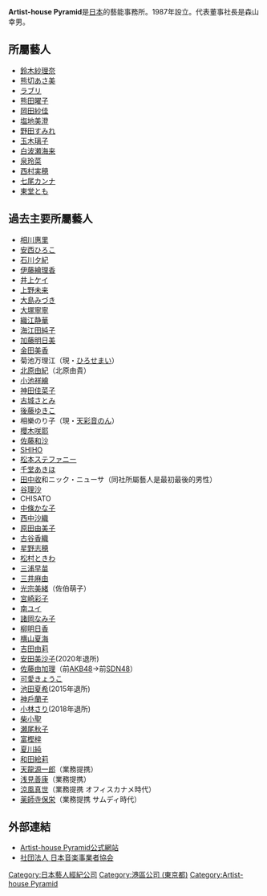 {{Infobox Company 
| company_name    = Artist-house Pyramid<br/><small>{{lang|ja|アーティストハウス・ピラミッド}}</small>
| company_name_en = Artist-house Pyramid inc.
| company_logo = 
| company_type = [[上市公司|上市公司]]
| market_information = 
| foundation   = 1987年12月1日
| location     = [[日本|日本]]<br/>[[港區_(東京都)|港區]][[西麻布|西麻布]]3丁目24-22<br/>西麻布9階廣場
| zip_code     = 〒106-0031
| telephone_no = 
| key_people   = 代表董事：森山幸男
| industry = 服務行業
| products = 藝人管理
| capital  = 
| revenue  = 
| operating_income  = 
| net_income        = 
| num_employees     = 15名
| accounting_period = 
| parent = 
| subsid =
| homepage = http://pyramid.jap.co.jp/
| footnotes = 
}}
{{japanese|japanese=アーティストハウス・ピラミッド|kana=|romaji=Artist-house Pyramid}}
'''Artist-house Pyramid'''是[[日本|日本]]的藝能事務所。1987年設立。代表董事社長是森山幸男。

== 所屬藝人 ==
* [[鈴木紗理奈|鈴木紗理奈]]
* [[熊切あさ美|熊切あさ美]]
* [[ラブリ|ラブリ]]
* [[熊田曜子|熊田曜子]]
* [[岡田紗佳|岡田紗佳]]
* [[塩地美澄|塩地美澄]]
* [[野田すみれ|野田すみれ]]
* [[玉木璃子|玉木璃子]]
* [[白波瀬海来|白波瀬海来]]
* [[泉玲菜|泉玲菜]]
* [[西村実穂|西村実穂]]
* [[七尾カンナ|七尾カンナ]]
* [[東堂とも|東堂とも]]

== 過去主要所屬藝人 ==
* [[相川惠里|相川惠里]]
* [[安西ひろこ|安西ひろこ]]
* [[石川夕紀|石川夕紀]]
* [[伊藤繪理香|伊藤繪理香]]
* [[井上ケイ|井上ケイ]]
* [[上野未来|上野未来]]
* [[大島みづき|大島みづき]]
* [[大塚寧寧|大塚寧寧]]
* [[織江静華|織江静華]]
* [[海江田純子|海江田純子]]
* [[加藤明日美|加藤明日美]]
* [[金田美香|金田美香]]
* 菊池万理江（現・[[ひろせまい|ひろせまい]]）
* [[北原由紀|北原由紀]]（北原由貴）
* [[小池祥繪|小池祥繪]]
* [[神田佳菜子|神田佳菜子]]
* [[古城さとみ|古城さとみ]]
* [[後藤ゆきこ|後藤ゆきこ]]
* 相樂のり子（現・[[天彩音のん|天彩音のん]]）
* [[櫻木咲耶|櫻木咲耶]]
* [[佐藤和沙|佐藤和沙]]
* [[SHIHO|SHIHO]]
* [[松本ステファニー|松本ステファニー]]
* [[千堂あきほ|千堂あきほ]]
* [[田中收|田中收]]和ニック・ニューサ（同社所屬藝人是最初最後的男性）
* [[谷理沙|谷理沙]]
* CHISATO
* [[緒方かな子|中條かな子]]
* [[西中沙織|西中沙織]]
* [[原田由美子|原田由美子]]
* [[古谷香織|古谷香織]]
* [[星野志穂|星野志穂]]
* [[松村ときわ|松村ときわ]]
* [[三浦早苗|三浦早苗]]
* [[三井麻由|三井麻由]]
* [[光宗美緒|光宗美緒]]（佐伯萌子）
* [[宮崎彩子|宮崎彩子]]
* [[南ユイ|南ユイ]]
* [[諸岡なみ子|諸岡なみ子]]
* [[柳明日香|柳明日香]]
* [[横山夏海|横山夏海]]
* [[吉田由莉|吉田由莉]]
* [[安田美沙子|安田美沙子]](2020年退所)
* [[佐藤由加理|佐藤由加理]]（前[[AKB48|AKB48]]→前[[SDN48|SDN48]]）
* [[可愛きょうこ|可愛きょうこ]]
* [[池田夏希|池田夏希]](2015年退所)
* [[神戶蘭子|神戶蘭子]]
* [[小林さり|小林さり]](2018年退所)
* [[柴小聖|柴小聖]]
* [[瀬尾秋子|瀬尾秋子]]
* [[富樫梓|富樫梓]]
* [[夏川純|夏川純]]
* [[和田絵莉|和田絵莉]]
* [[天龍源一郎|天龍源一郎]]（業務提携）
* [[浅見善康|浅見善康]]（業務提携）
* [[涼風真世|涼風真世]]（業務提携 オフィスカナメ時代）
* [[薬師寺保栄|薬師寺保栄]]（業務提携 サムディ時代）

== 外部連結 ==
* [https://web.archive.org/web/20111011092758/http://pyramid.jap.co.jp/ Artist-house Pyramid公式網站]
* [http://www.jame.or.jp/ 社団法人 日本音楽事業者協会]{{Wayback|url=http://www.jame.or.jp/ |date=20111007131712 }}

{{DEFAULTSORT:Artist-house Pyramid}}
[[Category:日本藝人經紀公司|Category:日本藝人經紀公司]]
[[Category:港區公司_(東京都)|Category:港區公司 (東京都)]]
[[Category:Artist-house_Pyramid|Category:Artist-house Pyramid]]